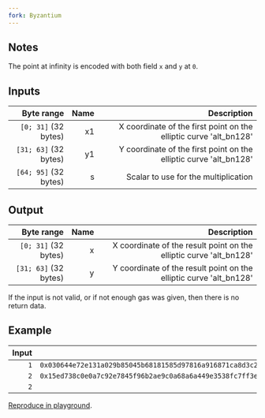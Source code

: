 ```yaml
---
fork: Byzantium
---
```


## Notes

The point at infinity is encoded with both field `x` and `y` at `0`.

## Inputs

| Byte range | Name | Description |
|-----------:|-----:|------------:|
| `[0; 31]` (32 bytes) | x1 | X coordinate of the first point on the elliptic curve 'alt_bn128'|
| `[31; 63]` (32 bytes) | y1 | Y coordinate of the first point on the elliptic curve 'alt_bn128' |
| `[64; 95]` (32 bytes) | s | Scalar to use for the multiplication |

## Output

| Byte range | Name | Description |
|-----------:|-----:|------------:|
| `[0; 31]` (32 bytes) | x | X coordinate of the result point on the elliptic curve 'alt_bn128' |
| `[31; 63]` (32 bytes) | y | Y coordinate of the result point on the elliptic curve 'alt_bn128' |

If the input is not valid, or if not enough gas was given, then there is no return data.

## Example

| Input | Output |
|------:|-------:|
| `1` | `0x030644e72e131a029b85045b68181585d97816a916871ca8d3c208c16d87cfd3` |
| `2` | `0x15ed738c0e0a7c92e7845f96b2ae9c0a68a6a449e3538fc7ff3ebf7a5a18a2c4` |
| `2` | |

[Reproduce in playground](/playground?unit=Wei&codeType=Mnemonic&code='wFirsVplacejparameters%20in%20memory~1qx1~Ny1_2Ns_4bvvwDojcall_4WSize_6WOffset_6YSize~YOffset~7qaddressX4%200xFFFFFFFFqgasvSTATICCALLvvwPutjresulValonQonjstackvPOP_8Z_6Z'~X1q%2F%2F%20v%5Cnq%20wj%20thQb0vMSTORE_~0xZ0vMLOADY0qargsXvPUSHW0qretVt%20Qe%20Nb~2q%01NQVWXYZ_bjqvw~_).
